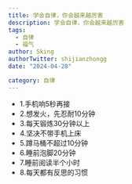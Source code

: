 ```yaml
---
title: 学会自律，你会越来越厉害
description: 学会自律，你会越来越厉害
tags:
  - 自律
  - 福气
author: Sking
authorTwitter: shijianzhongg
date: "2024-04-28"

category: 自律
---
```


- 1.手机响5秒再接
- 2.想发火，先忍耐10分钟
- 3.每天锻炼30分钟以上
- 4.坚决不带手机上床
- 5.蹲马桶不超过10分钟
- 6.睡前泡脚20分钟
- 7.睡前阅读半个小时
- 8.每天都有反思的习惯


